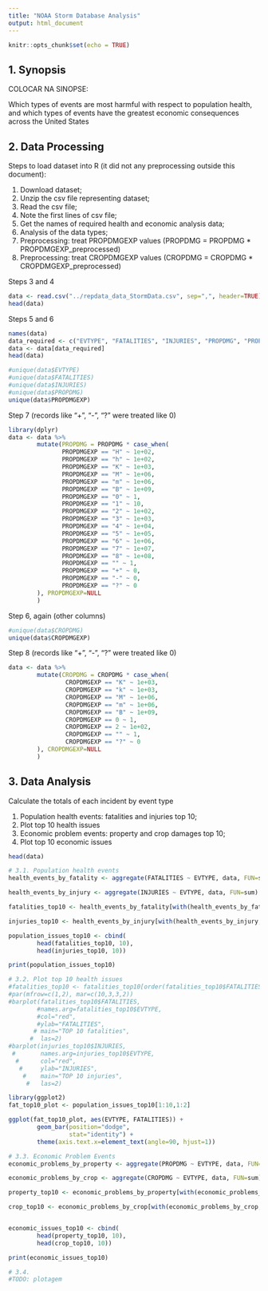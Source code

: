 ```yaml
---
title: "NOAA Storm Database Analysis"
output: html_document
---
```


```r
knitr::opts_chunk$set(echo = TRUE)
```

## 1. Synopsis
COLOCAR NA SINOPSE:

Which types of events are most harmful with respect to population health, and which types of events have the greatest economic consequences across the United States


## 2. Data Processing
Steps to load dataset into R (it did not any preprocessing outside this document):

1. Download dataset;
2. Unzip the csv file representing dataset;
3. Read the csv file;
4. Note the first lines of csv file;
5. Get the names of required health and economic analysis data;
6. Analysis of the data types;
7. Preprocessing: treat PROPDMGEXP values (PROPDMG = PROPDMG * PROPDMGEXP_preprocessed)
8. Preprocessing: treat CROPDMGEXP values (CROPDMG = CROPDMG * CROPDMGEXP_preprocessed)

Steps 3 and 4
```r
data <- read.csv("../repdata_data_StormData.csv", sep=",", header=TRUE)
head(data)
```
Steps 5 and 6
```r
names(data)
data_required <- c("EVTYPE", "FATALITIES", "INJURIES", "PROPDMG", "PROPDMGEXP", "CROPDMG", "CROPDMGEXP")
data <- data[data_required]
head(data)
```

```r
#unique(data$EVTYPE)
#unique(data$FATALITIES)
#unique(data$INJURIES)
#unique(data$PROPDMG)
unique(data$PROPDMGEXP)
```

Step 7 (records like "+", "-", "?" were treated like 0)
```r
library(dplyr)
data <- data %>%
        mutate(PROPDMG = PROPDMG * case_when(
               PROPDMGEXP == "H" ~ 1e+02,
               PROPDMGEXP == "h" ~ 1e+02,
               PROPDMGEXP == "K" ~ 1e+03,
               PROPDMGEXP == "M" ~ 1e+06,
               PROPDMGEXP == "m" ~ 1e+06,
               PROPDMGEXP == "B" ~ 1e+09,
               PROPDMGEXP == "0" ~ 1,
               PROPDMGEXP == "1" ~ 10,
               PROPDMGEXP == "2" ~ 1e+02,
               PROPDMGEXP == "3" ~ 1e+03,
               PROPDMGEXP == "4" ~ 1e+04,
               PROPDMGEXP == "5" ~ 1e+05,
               PROPDMGEXP == "6" ~ 1e+06,
               PROPDMGEXP == "7" ~ 1e+07,
               PROPDMGEXP == "8" ~ 1e+08,
               PROPDMGEXP == "" ~ 1,
               PROPDMGEXP == "+" ~ 0,
               PROPDMGEXP == "-" ~ 0,
               PROPDMGEXP == "?" ~ 0
        ), PROPDMGEXP=NULL
        )
```

Step 6, again (other columns)
```r
#unique(data$CROPDMG)
unique(data$CROPDMGEXP)
```

Step 8 (records like "+", "-", "?" were treated like 0)
```r
data <- data %>%
        mutate(CROPDMG = CROPDMG * case_when(
                CROPDMGEXP == "K" ~ 1e+03,
                CROPDMGEXP == "k" ~ 1e+03,
                CROPDMGEXP == "M" ~ 1e+06,
                CROPDMGEXP == "m" ~ 1e+06,
                CROPDMGEXP == "B" ~ 1e+09,
                CROPDMGEXP == 0 ~ 1,
                CROPDMGEXP == 2 ~ 1e+02,
                CROPDMGEXP == "" ~ 1,
                CROPDMGEXP == "?" ~ 0
        ), CROPDMGEXP=NULL
        )
```

## 3. Data Analysis
Calculate the totals of each incident by event type

1. Population health events: fatalities and injuries top 10;
2. Plot top 10 health issues
3. Economic problem events: property and crop damages top 10;
4. Plot top 10 economic issues
```r
head(data)

# 3.1. Population health events
health_events_by_fatality <- aggregate(FATALITIES ~ EVTYPE, data, FUN=sum)

health_events_by_injury <- aggregate(INJURIES ~ EVTYPE, data, FUN=sum)

fatalities_top10 <- health_events_by_fatality[with(health_events_by_fatality, order(-FATALITIES)),]

injuries_top10 <- health_events_by_injury[with(health_events_by_injury, order(-INJURIES)),]

population_issues_top10 <- cbind(
        head(fatalities_top10, 10),
        head(injuries_top10, 10))

print(population_issues_top10)
```

```r
# 3.2. Plot top 10 health issues
#fatalities_top10 <- fatalities_top10[order(fatalities_top10$FATALITIES), ][1:10,]
#par(mfrow=c(1,2), mar=c(10,3,3,2))
#barplot(fatalities_top10$FATALITIES,
        #names.arg=fatalities_top10$EVTYPE,
        #col="red",
        #ylab="FATALITIES",
       # main="TOP 10 fatalities", 
      #  las=2)
#barplot(injuries_top10$INJURIES,
 #       names.arg=injuries_top10$EVTYPE,
  #      col="red",
   #     ylab="INJURIES",
    #    main="TOP 10 injuries", 
     #   las=2)

library(ggplot2)
fat_top10_plot <- population_issues_top10[1:10,1:2]

ggplot(fat_top10_plot, aes(EVTYPE, FATALITIES)) +
        geom_bar(position="dodge",
                 stat="identity") +
        theme(axis.text.x=element_text(angle=90, hjust=1))
```


```r
# 3.3. Economic Problem Events
economic_problems_by_property <- aggregate(PROPDMG ~ EVTYPE, data, FUN=sum)

economic_problems_by_crop <- aggregate(CROPDMG ~ EVTYPE, data, FUN=sum)

property_top10 <- economic_problems_by_property[with(economic_problems_by_property, order(-PROPDMG)),]

crop_top10 <- economic_problems_by_crop[with(economic_problems_by_crop, order(-CROPDMG)),]


economic_issues_top10 <- cbind(
        head(property_top10, 10),
        head(crop_top10, 10))

print(economic_issues_top10)
```

```r
# 3.4. 
#TODO: plotagem
```